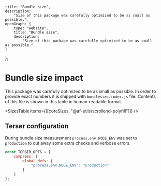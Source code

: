 
    title: "Bundle size",
    description:
        "Size of this package was carefully optimized to be as small as possible.",
    openGraph: {
        type: "website",
        title: "Bundle size",
        description:
            "Size of this package was carefully optimized to be as small as possible."
    }
};

# Bundle size impact

This package was carefully optimized to be as small as possible.
In order to provide exact numbers it is shipped with `bundlesize.index.js` file.
Contents of this file is shown in this table in human-readable format.

<SizesTable items={[[coreSizes, "@af-utils/scrollend-polyfill"]]} />

## Terser configuration

During bundle size measurement `process.env.NODE_ENV` was set to `production`
to cut away some extra checks and verbose errors.

```javascript
const TERSER_OPTS = {
    compress: {
        global_defs: {
            "process.env.NODE_ENV": "production"
        }
    }
};
```
